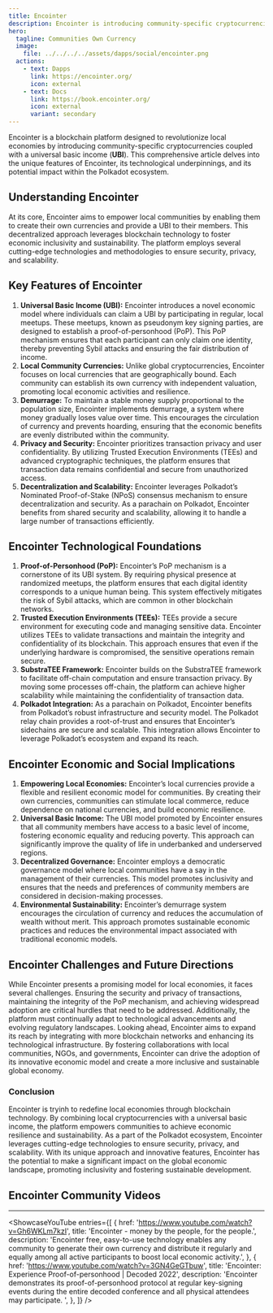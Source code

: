```yaml
---
title: Encointer
description: Encointer is introducing community-specific cryptocurrencies coupled with a universal basic income (UBI) to local communities.
hero:
  tagline: Communities Own Currency
  image: 
    file: ../../../../assets/dapps/social/encointer.png
  actions:
    - text: Dapps
      link: https://encointer.org/
      icon: external
    - text: Docs
      link: https://book.encointer.org/
      icon: external
      variant: secondary
---
```



Encointer is a blockchain platform designed to revolutionize local economies by introducing community-specific cryptocurrencies coupled with a universal basic income (**UBI**). This comprehensive article delves into the unique features of Encointer, its technological underpinnings, and its potential impact within the Polkadot ecosystem.

## Understanding Encointer
At its core, Encointer aims to empower local communities by enabling them to create their own currencies and provide a UBI to their members. This decentralized approach leverages blockchain technology to foster economic inclusivity and sustainability. The platform employs several cutting-edge technologies and methodologies to ensure security, privacy, and scalability.

## Key Features of Encointer
1. **Universal Basic Income (UBI):** Encointer introduces a novel economic model where individuals can claim a UBI by participating in regular, local meetups. These meetups, known as pseudonym key signing parties, are designed to establish a proof-of-personhood (PoP). This PoP mechanism ensures that each participant can only claim one identity, thereby preventing Sybil attacks and ensuring the fair distribution of income.
2. **Local Community Currencies:** Unlike global cryptocurrencies, Encointer focuses on local currencies that are geographically bound. Each community can establish its own currency with independent valuation, promoting local economic activities and resilience.
3. **Demurrage:** To maintain a stable money supply proportional to the population size, Encointer implements demurrage, a system where money gradually loses value over time. This encourages the circulation of currency and prevents hoarding, ensuring that the economic benefits are evenly distributed within the community.
4. **Privacy and Security:** Encointer prioritizes transaction privacy and user confidentiality. By utilizing Trusted Execution Environments (TEEs) and advanced cryptographic techniques, the platform ensures that transaction data remains confidential and secure from unauthorized access.
5. **Decentralization and Scalability:** Encointer leverages Polkadot’s Nominated Proof-of-Stake (NPoS) consensus mechanism to ensure decentralization and security. As a parachain on Polkadot, Encointer benefits from shared security and scalability, allowing it to handle a large number of transactions efficiently.

## Encointer Technological Foundations
1. **Proof-of-Personhood (PoP):** Encointer’s PoP mechanism is a cornerstone of its UBI system. By requiring physical presence at randomized meetups, the platform ensures that each digital identity corresponds to a unique human being. This system effectively mitigates the risk of Sybil attacks, which are common in other blockchain networks.
2. **Trusted Execution Environments (TEEs):** TEEs provide a secure environment for executing code and managing sensitive data. Encointer utilizes TEEs to validate transactions and maintain the integrity and confidentiality of its blockchain. This approach ensures that even if the underlying hardware is compromised, the sensitive operations remain secure.
3. **SubstraTEE Framework:** Encointer builds on the SubstraTEE framework to facilitate off-chain computation and ensure transaction privacy. By moving some processes off-chain, the platform can achieve higher scalability while maintaining the confidentiality of transaction data.
4. **Polkadot Integration:** As a parachain on Polkadot, Encointer benefits from Polkadot’s robust infrastructure and security model. The Polkadot relay chain provides a root-of-trust and ensures that Encointer’s sidechains are secure and scalable. This integration allows Encointer to leverage Polkadot’s ecosystem and expand its reach.

## Encointer Economic and Social Implications
1. **Empowering Local Economies:** Encointer’s local currencies provide a flexible and resilient economic model for communities. By creating their own currencies, communities can stimulate local commerce, reduce dependence on national currencies, and build economic resilience.
2. **Universal Basic Income:** The UBI model promoted by Encointer ensures that all community members have access to a basic level of income, fostering economic equality and reducing poverty. This approach can significantly improve the quality of life in underbanked and underserved regions.
3. **Decentralized Governance:** Encointer employs a democratic governance model where local communities have a say in the management of their currencies. This model promotes inclusivity and ensures that the needs and preferences of community members are considered in decision-making processes.
4. **Environmental Sustainability:** Encointer’s demurrage system encourages the circulation of currency and reduces the accumulation of wealth without merit. This approach promotes sustainable economic practices and reduces the environmental impact associated with traditional economic models.

## Encointer Challenges and Future Directions
While Encointer presents a promising model for local economies, it faces several challenges. Ensuring the security and privacy of transactions, maintaining the integrity of the PoP mechanism, and achieving widespread adoption are critical hurdles that need to be addressed. Additionally, the platform must continually adapt to technological advancements and evolving regulatory landscapes.
Looking ahead, Encointer aims to expand its reach by integrating with more blockchain networks and enhancing its technological infrastructure. By fostering collaborations with local communities, NGOs, and governments, Encointer can drive the adoption of its innovative economic model and create a more inclusive and sustainable global economy.

### Conclusion
Encointer is tryinh to redefine local economies through blockchain technology. By combining local cryptocurrencies with a universal basic income, the platform empowers communities to achieve economic resilience and sustainability. As a part of the Polkadot ecosystem, Encointer leverages cutting-edge technologies to ensure security, privacy, and scalability. With its unique approach and innovative features, Encointer has the potential to make a significant impact on the global economic landscape, promoting inclusivity and fostering sustainable development.

## Encointer Community Videos
------------
<ShowcaseYouTube
  entries={[
        {
        href: 'https://www.youtube.com/watch?v=Gh6WKLm7kzI',
      title: 'Encointer - money by the people, for the people.',
      description: 'Encointer free, easy-to-use technology enables any community to generate their own currency and distribute it regularly and equally among all active participants to boost local economic activity.',
    },
            {
        href: 'https://www.youtube.com/watch?v=3GN4GeGTbuw',
      title: 'Encointer: Experience Proof-of-personhood | Decoded 2022',
      description: 'Encointer demonstrates its proof-of-personhood protocol at regular key-signing events during the entire decoded conference and all physical attendees may participate. ',
    },
  ]} />